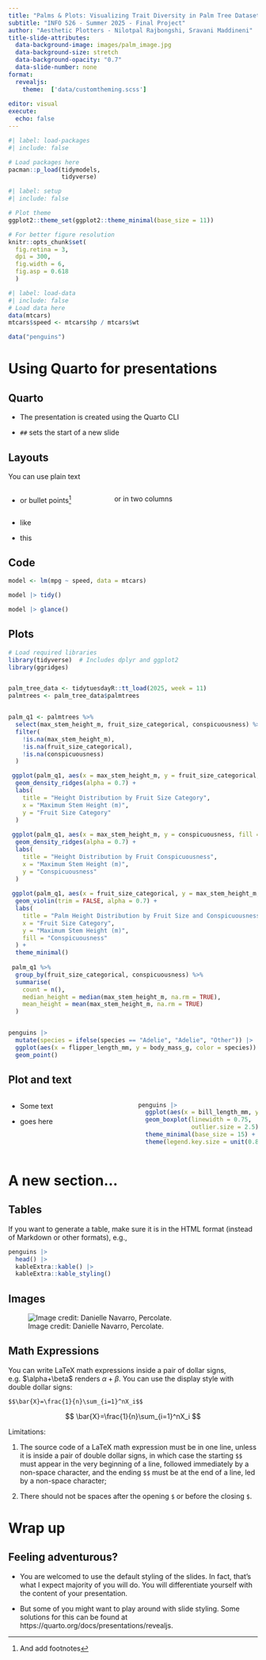```yaml
---
title: "Palms & Plots: Visualizing Trait Diversity in Palm Tree Dataset"
subtitle: "INFO 526 - Summer 2025 - Final Project"
author: "Aesthetic Plotters - Nilotpal Rajbongshi, Sravani Maddineni"
title-slide-attributes:
  data-background-image: images/palm_image.jpg
  data-background-size: stretch
  data-background-opacity: "0.7"
  data-slide-number: none
format:
  revealjs:
    theme:  ['data/customtheming.scss']
  
editor: visual
execute:
  echo: false
---
```


```r
#| label: load-packages
#| include: false

# Load packages here
pacman::p_load(tidymodels,
               tidyverse)

```

```r
#| label: setup
#| include: false

# Plot theme
ggplot2::theme_set(ggplot2::theme_minimal(base_size = 11))

# For better figure resolution
knitr::opts_chunk$set(
  fig.retina = 3, 
  dpi = 300, 
  fig.width = 6, 
  fig.asp = 0.618 
  )
```

```r
#| label: load-data
#| include: false
# Load data here
data(mtcars)
mtcars$speed <- mtcars$hp / mtcars$wt

data("penguins")
```

# Using Quarto for presentations

## Quarto

-   The presentation is created using the Quarto CLI

-   `##` sets the start of a new slide

## Layouts

You can use plain text

::::: columns
::: {.column width="40%"}
-   or bullet points[^1]
:::

::: {.column width="60%"}
or in two columns
:::
:::::

[^1]: And add footnotes

-   like

-   this

## Code

```r
model <- lm(mpg ~ speed, data = mtcars) 

model |> tidy()

model |> glance()

```

## Plots

```r
# Load required libraries
library(tidyverse)  # Includes dplyr and ggplot2
library(ggridges)


palm_tree_data <- tidytuesdayR::tt_load(2025, week = 11)
palmtrees <- palm_tree_data$palmtrees


palm_q1 <- palmtrees %>%
  select(max_stem_height_m, fruit_size_categorical, conspicuousness) %>%
  filter(
    !is.na(max_stem_height_m),
    !is.na(fruit_size_categorical),
    !is.na(conspicuousness)
  )

 ggplot(palm_q1, aes(x = max_stem_height_m, y = fruit_size_categorical, fill = fruit_size_categorical)) +
  geom_density_ridges(alpha = 0.7) +
  labs(
    title = "Height Distribution by Fruit Size Category",
    x = "Maximum Stem Height (m)",
    y = "Fruit Size Category"
  )
 
 ggplot(palm_q1, aes(x = max_stem_height_m, y = conspicuousness, fill = conspicuousness)) +
  geom_density_ridges(alpha = 0.7) +
  labs(
    title = "Height Distribution by Fruit Conspicuousness",
    x = "Maximum Stem Height (m)",
    y = "Conspicuousness"
  )
 
 ggplot(palm_q1, aes(x = fruit_size_categorical, y = max_stem_height_m, fill = conspicuousness)) +
  geom_violin(trim = FALSE, alpha = 0.7) +
  labs(
    title = "Palm Height Distribution by Fruit Size and Conspicuousness",
    x = "Fruit Size Category",
    y = "Maximum Stem Height (m)",
    fill = "Conspicuousness"
  ) +
  theme_minimal()
 
 palm_q1 %>%
  group_by(fruit_size_categorical, conspicuousness) %>%
  summarise(
    count = n(),
    median_height = median(max_stem_height_m, na.rm = TRUE),
    mean_height = mean(max_stem_height_m, na.rm = TRUE)
  )



```

```r
penguins |>
  mutate(species = ifelse(species == "Adelie", "Adelie", "Other")) |>
  ggplot(aes(x = flipper_length_mm, y = body_mass_g, color = species)) +
  geom_point()
```

## Plot and text

::::: columns
::: {.column width="50%"}
-   Some text

-   goes here
:::

::: {.column width="50%"}
```r
penguins |>
  ggplot(aes(x = bill_length_mm, y = species, color = species)) +
  geom_boxplot(linewidth = 0.75,
               outlier.size = 2.5) +
  theme_minimal(base_size = 15) +
  theme(legend.key.size = unit(0.8, "cm"))
```
:::
:::::

# A new section...

## Tables

If you want to generate a table, make sure it is in the HTML format (instead of Markdown or other formats), e.g.,

```r
penguins |> 
  head() |>
  kableExtra::kable() |>
  kableExtra::kable_styling()
```

## Images

![Image credit: Danielle Navarro, Percolate.](images/health-simple-green-plant-nature-clean-powerpoint-background_ac3022e634__960_540.avif){fig-align="center"}

## Math Expressions {.smaller}

You can write LaTeX math expressions inside a pair of dollar signs, e.g. \$\\alpha+\\beta\$ renders $\alpha + \beta$. You can use the display style with double dollar signs:

```         
$$\bar{X}=\frac{1}{n}\sum_{i=1}^nX_i$$
```

$$
\bar{X}=\frac{1}{n}\sum_{i=1}^nX_i
$$

Limitations:

1.  The source code of a LaTeX math expression must be in one line, unless it is inside a pair of double dollar signs, in which case the starting `$$` must appear in the very beginning of a line, followed immediately by a non-space character, and the ending `$$` must be at the end of a line, led by a non-space character;

2.  There should not be spaces after the opening `$` or before the closing `$`.

# Wrap up

## Feeling adventurous?

-   You are welcomed to use the default styling of the slides. In fact, that's what I expect majority of you will do. You will differentiate yourself with the content of your presentation.

-   But some of you might want to play around with slide styling. Some solutions for this can be found at https://quarto.org/docs/presentations/revealjs.
